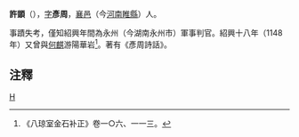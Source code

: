 '''許顗'''（{{bd|？||？||catIdx=X许}}），[[表字|字]]'''彥周'''，[[襄邑|襄邑]]（今[[河南|河南]][[睢縣|睢縣]]）人。

事蹟失考，僅知紹興年間為永州（今湖南永州市）軍事判官。紹興十八年（1148年）又曾與[[何麒|何麒]]游陽華岩<ref>《八琼室金石补正》卷一○六、一一三。</ref>。著有《彥周詩話》。

==注釋==
<references/>
[[Category:宋朝政治人物|H]]